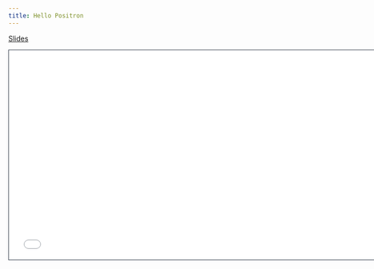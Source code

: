 ```yaml
---
title: Hello Positron
---
```


[Slides](slides/01-hello-positron.pdf)

```{=html}
<iframe class="slide-deck" src="slides/01-hello-positron.pdf" height="420" width="747" style="border: 1px solid #2e3846;"></iframe>
```
